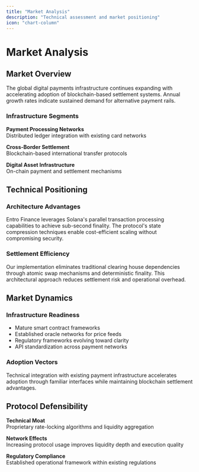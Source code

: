 ```yaml
---
title: "Market Analysis"
description: "Technical assessment and market positioning"
icon: "chart-column"
---
```


# Market Analysis

## Market Overview

The global digital payments infrastructure continues expanding with accelerating adoption of blockchain-based settlement systems. Annual growth rates indicate sustained demand for alternative payment rails.

### Infrastructure Segments

**Payment Processing Networks**  
Distributed ledger integration with existing card networks

**Cross-Border Settlement**  
Blockchain-based international transfer protocols

**Digital Asset Infrastructure**  
On-chain payment and settlement mechanisms

## Technical Positioning

### Architecture Advantages

Entro Finance leverages Solana's parallel transaction processing capabilities to achieve sub-second finality. The protocol's state compression techniques enable cost-efficient scaling without compromising security.

### Settlement Efficiency

Our implementation eliminates traditional clearing house dependencies through atomic swap mechanisms and deterministic finality. This architectural approach reduces settlement risk and operational overhead.

## Market Dynamics

### Infrastructure Readiness

- Mature smart contract frameworks
- Established oracle networks for price feeds
- Regulatory frameworks evolving toward clarity
- API standardization across payment networks

### Adoption Vectors

Technical integration with existing payment infrastructure accelerates adoption through familiar interfaces while maintaining blockchain settlement advantages.

## Protocol Defensibility

**Technical Moat**  
Proprietary rate-locking algorithms and liquidity aggregation

**Network Effects**  
Increasing protocol usage improves liquidity depth and execution quality

**Regulatory Compliance**  
Established operational framework within existing regulations
